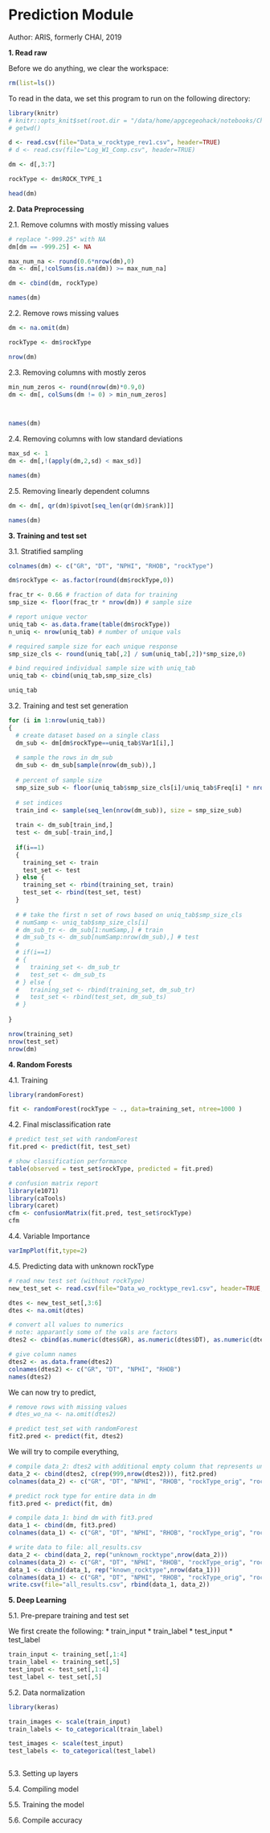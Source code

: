 # Prediction Module
Author: ARIS, formerly CHAI, 2019


**1. Read raw **

Before we do anything, we clear the workspace:

```r
rm(list=ls())
```

To read in the data, we set this program to run on the following directory:

```r
library(knitr)
# knitr::opts_knit$set(root.dir = "/data/home/apgcegeohack/notebooks/ChAI Akmal")
# getwd()
```

```r
d <- read.csv(file="Data_w_rocktype_rev1.csv", header=TRUE)
# d <- read.csv(file="Log_W1_Comp.csv", header=TRUE)

dm <- d[,3:7]

rockType <- dm$ROCK_TYPE_1

head(dm)
```




**2. Data Preprocessing**

2.1. Remove columns with mostly missing values

```r
# replace "-999.25" with NA
dm[dm == -999.25] <- NA

max_num_na <- round(0.6*nrow(dm),0)
dm <- dm[,!colSums(is.na(dm)) >= max_num_na]

dm <- cbind(dm, rockType)

names(dm)
```

2.2. Remove rows missing values

```r
dm <- na.omit(dm)

rockType <- dm$rockType

nrow(dm)
```

2.3. Removing columns with mostly zeros

```r
min_num_zeros <- round(nrow(dm)*0.9,0)
dm <- dm[, colSums(dm != 0) > min_num_zeros]


                
names(dm)
```

2.4. Removing columns with low standard deviations

```r
max_sd <- 1
dm <- dm[,!(apply(dm,2,sd) < max_sd)]

names(dm)
```


2.5. Removing linearly dependent columns

```r
dm <- dm[, qr(dm)$pivot[seq_len(qr(dm)$rank)]]

names(dm)
```


**3. Training and test set**

3.1. Stratified sampling

```r
colnames(dm) <- c("GR", "DT", "NPHI", "RHOB", "rockType")

dm$rockType <- as.factor(round(dm$rockType,0))

frac_tr <- 0.66 # fraction of data for training
smp_size <- floor(frac_tr * nrow(dm)) # sample size

# report unique vector
uniq_tab <- as.data.frame(table(dm$rockType))
n_uniq <- nrow(uniq_tab) # number of unique vals

# required sample size for each unique response
smp_size_cls <- round(uniq_tab[,2] / sum(uniq_tab[,2])*smp_size,0)

# bind required individual sample size with uniq_tab
uniq_tab <- cbind(uniq_tab,smp_size_cls)

uniq_tab
```

3.2. Training and test set generation

```r
for (i in 1:nrow(uniq_tab))
{
  # create dataset based on a single class
  dm_sub <- dm[dm$rockType==uniq_tab$Var1[i],]
  
  # sample the rows in dm_sub
  dm_sub <- dm_sub[sample(nrow(dm_sub)),]
  
  # percent of sample size
  smp_size_sub <- floor(uniq_tab$smp_size_cls[i]/uniq_tab$Freq[i] * nrow(dm_sub))
  
  # set indices
  train_ind <- sample(seq_len(nrow(dm_sub)), size = smp_size_sub)
  
  train <- dm_sub[train_ind,]
  test <- dm_sub[-train_ind,]
  
  if(i==1)
  {
    training_set <- train
    test_set <- test
  } else {
    training_set <- rbind(training_set, train)
    test_set <- rbind(test_set, test)
  }
  
  # # take the first n set of rows based on uniq_tab$smp_size_cls
  # numSamp <- uniq_tab$smp_size_cls[i]
  # dm_sub_tr <- dm_sub[1:numSamp,] # train
  # dm_sub_ts <- dm_sub[numSamp:nrow(dm_sub),] # test
  # 
  # if(i==1)
  # {
  #   training_set <- dm_sub_tr
  #   test_set <- dm_sub_ts
  # } else {
  #   training_set <- rbind(training_set, dm_sub_tr)
  #   test_set <- rbind(test_set, dm_sub_ts)
  # }
  
}

nrow(training_set)
nrow(test_set)
nrow(dm)
```

**4. Random Forests**

4.1. Training

```r
library(randomForest)

fit <- randomForest(rockType ~ ., data=training_set, ntree=1000 )
```


4.2. Final misclassification rate

```r
# predict test_set with randomForest
fit.pred <- predict(fit, test_set)

# show classification performance
table(observed = test_set$rockType, predicted = fit.pred)

# confusion matrix report
library(e1071)
library(caTools)
library(caret)
cfm <- confusionMatrix(fit.pred, test_set$rockType)
cfm
```

4.4. Variable Importance

```r
varImpPlot(fit,type=2)
```

4.5. Predicting data with unknown rockType

```r
# read new test set (without rockType)
new_test_set <- read.csv(file="Data_wo_rocktype_rev1.csv", header=TRUE, na.strings=c("","NA"))

dtes <- new_test_set[,3:6]
dtes <- na.omit(dtes)

# convert all values to numerics
# note: apparantly some of the vals are factors
dtes2 <- cbind(as.numeric(dtes$GR), as.numeric(dtes$DT), as.numeric(dtes$NPHI), as.numeric(dtes$RHOB))

# give column names
dtes2 <- as.data.frame(dtes2)
colnames(dtes2) <- c("GR", "DT", "NPHI", "RHOB")
names(dtes2)
```

We can now try to predict,

```r
# remove rows with missing values
# dtes_wo_na <- na.omit(dtes2)

# predict test_set with randomForest
fit2.pred <- predict(fit, dtes2)
```

We will try to compile everything,

```r
# compile data_2: dtes2 with additional empty column that represents unavailable rock type
data_2 <- cbind(dtes2, c(rep(999,nrow(dtes2))), fit2.pred)
colnames(data_2) <- c("GR", "DT", "NPHI", "RHOB", "rockType_orig", "rockType_pred")

# predict rock type for entire data in dm
fit3.pred <- predict(fit, dm)

# compile data_1: bind dm with fit3.pred
data_1 <- cbind(dm, fit3.pred)
colnames(data_1) <- c("GR", "DT", "NPHI", "RHOB", "rockType_orig", "rockType_pred")

# write data to file: all_results.csv
data_2 <- cbind(data_2, rep("unknown_rocktype",nrow(data_2)))
colnames(data_2) <- c("GR", "DT", "NPHI", "RHOB", "rockType_orig", "rockType_pred", "rockType_status")
data_1 <- cbind(data_1, rep("known_rocktype",nrow(data_1)))
colnames(data_1) <- c("GR", "DT", "NPHI", "RHOB", "rockType_orig", "rockType_pred", "rockType_status")
write.csv(file="all_results.csv", rbind(data_1, data_2))
```

**5. Deep Learning **

5.1. Pre-prepare training and test set

We first create the following:
* train_input
* train_label
* test_input
* test_label

```r
train_input <- training_set[,1:4]
train_label <- training_set[,5]
test_input <- test_set[,1:4]
test_label <- test_set[,5]
```

5.2. Data normalization

```r
library(keras)

train_images <- scale(train_input)
train_labels <- to_categorical(train_label)

test_images <- scale(test_input)
test_labels <- to_categorical(test_label)



```

5.3. Setting up layers

5.4. Compiling model

5.5. Training the model

5.6. Compile accuracy